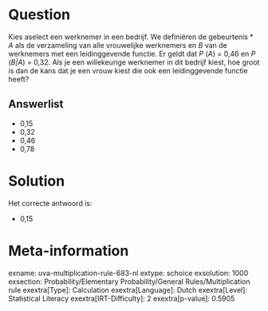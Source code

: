 Question
========

Kies aselect een werknemer in een bedrijf. We definiëren de gebeurtenis
* *A* als de verzameling van alle vrouwelijke werknemers en *B* van de
werknemers met een leidinggevende functie. Er geldt dat *P* (*A*) = 0,46
en *P* (*B*[\|]{style="font-style: italic;"}*A*) = 0,32. Als je een
willekeurige werknemer in dit bedrijf kiest, hoe groot is dan de kans
dat je een vrouw kiest die ook een leidinggevende functie heeft?


Answerlist
----------

* 0,15
* 0,32
* 0,46
* 0,78

Solution
========

Het correcte antwoord is: 

* 0,15

Meta-information
================
exname: uva-multiplication-rule-683-nl
extype: schoice
exsolution: 1000
exsection: Probability/Elementary Probability/General Rules/Multiplication rule
exextra[Type]: Calculation
exextra[Language]: Dutch
exextra[Level]: Statistical Literacy
exextra[IRT-Difficulty]: 2
exextra[p-value]: 0.5905
